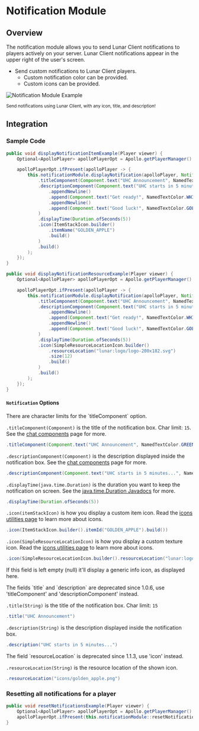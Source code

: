 
# Notification Module

## Overview

The notification module allows you to send Lunar Client notifications to players actively on your server. Lunar Client notifications appear in the upper right of the user's screen.

- Send custom notifications to Lunar Client players.
  - Custom notification color can be provided.
  - Custom icons can be provided.

![Notification Module Example](https://i.imgur.com/pBgRxda.png)

<div style={{ textAlign: "center" }}>
    <small>Send notifications using Lunar Client, with any icon, title, and description!</small>
</div>

## Integration

### Sample Code

```java
public void displayNotificationItemExample(Player viewer) {
    Optional<ApolloPlayer> apolloPlayerOpt = Apollo.getPlayerManager().getPlayer(viewer.getUniqueId());

    apolloPlayerOpt.ifPresent(apolloPlayer -> {
        this.notificationModule.displayNotification(apolloPlayer, Notification.builder()
            .titleComponent(Component.text("UHC Announcement", NamedTextColor.GREEN))
            .descriptionComponent(Component.text("UHC starts in 5 minutes...", NamedTextColor.RED)
                .appendNewline()
                .append(Component.text("Get ready!", NamedTextColor.WHITE))
                .appendNewline()
                .append(Component.text("Good luck!", NamedTextColor.GOLD))
            )
            .displayTime(Duration.ofSeconds(5))
            .icon(ItemStackIcon.builder()
                .itemName("GOLDEN_APPLE")
                .build()
            )
            .build()
        );
    });
}

public void displayNotificationResourceExample(Player viewer) {
    Optional<ApolloPlayer> apolloPlayerOpt = Apollo.getPlayerManager().getPlayer(viewer.getUniqueId());

    apolloPlayerOpt.ifPresent(apolloPlayer -> {
        this.notificationModule.displayNotification(apolloPlayer, Notification.builder()
            .titleComponent(Component.text("UHC Announcement", NamedTextColor.GREEN))
            .descriptionComponent(Component.text("UHC starts in 5 minutes...", NamedTextColor.RED)
                .appendNewline()
                .append(Component.text("Get ready!", NamedTextColor.WHITE))
                .appendNewline()
                .append(Component.text("Good luck!", NamedTextColor.GOLD))
            )
            .displayTime(Duration.ofSeconds(5))
            .icon(SimpleResourceLocationIcon.builder()
                .resourceLocation("lunar:logo/logo-200x182.svg")
                .size(12)
                .build()
            )
            .build()
        );
    });
}
```

#### `Notification` Options

<Callout type="warning" emoji="⚠️">
  There are character limits for the `titleComponent` option.
</Callout>

`.titleComponent(Component)` is the title of the notification box. Char limit: `15`. See the [chat components](https://docs.advntr.dev/text.html) page for more.

```java
.titleComponent(Component.text("UHC Announcement", NamedTextColor.GREEN))
```

`.descriptionComponent(Component)` is the description displayed inside the notification box. See the [chat components](https://docs.advntr.dev/text.html) page for more.

```java
.descriptionComponent(Component.text("UHC starts in 5 minutes...", NamedTextColor.RED))
```

`.displayTime(java.time.Duration)` is the duration you want to keep the notification on screen. See the [java.time.Duration Javadocs](https://docs.oracle.com/javase/8/docs/api/java/time/Duration.html) for more.

```java
.displayTime(Duration.ofSeconds(5))
```

`.icon(itemStackIcon)` is how you display a custom item icon. Read the [icons utilities page](/apollo/developers/utilities/icons) to learn more about icons.
```java
.icon(ItemStackIcon.builder().itemId("GOLDEN_APPLE").build())
```

`.icon(SimpleResourceLocationIcon)` is how you display a custom texture icon. Read the [icons utilities page](/apollo/developers/utilities/icons) to learn more about icons.
```java
.icon(SimpleResourceLocationIcon.builder().resourceLocation("lunar:logo/logo-200x182.svg").size(12).build())
```

If this field is left empty (null) it'll display a generic info icon, as displayed here.

<Callout type="warning" emoji="⚠️">
  The fields `title` and `description` are deprecated since 1.0.6, use 'titleComponent' and 'descriptionComponent' instead.
</Callout>

`.title(String)` is the title of the notification box. Char limit: `15`

```java
.title("UHC Announcement")
```

`.description(String)` is the description displayed inside the notification box.

```java
.description("UHC starts in 5 minutes...")
```

<Callout type="warning" emoji="⚠️">
  The field `resourceLocation` is deprecated since 1.1.3, use 'icon' instead.
</Callout>

`.resourceLocation(String)` is the resource location of the shown icon.

```java
.resourceLocation("icons/golden_apple.png")
```

### Resetting all notifications for a player

```java
public void resetNotificationsExample(Player viewer) {
    Optional<ApolloPlayer> apolloPlayerOpt = Apollo.getPlayerManager().getPlayer(viewer.getUniqueId());
    apolloPlayerOpt.ifPresent(this.notificationModule::resetNotifications);
}
```
